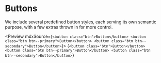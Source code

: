 
<Meta title="Components|Buttons" />

# Buttons

We include several predefined button styles, each serving its own semantic purpose, with a few extras thrown in for more control.

<Preview mdxSource={`
  <button class="btn">Button</button>
  <button class="btn btn--primary">Button</button>
  <button class="btn btn--secondary">Button</button>
`}>
  <Story name="Default" height="100px">
  {`
    <button class="btn">Button</button>
    <button class="btn btn--primary">Button</button>
    <button class="btn btn--secondary">Button</button>
  `}
  </Story>
</Preview>
